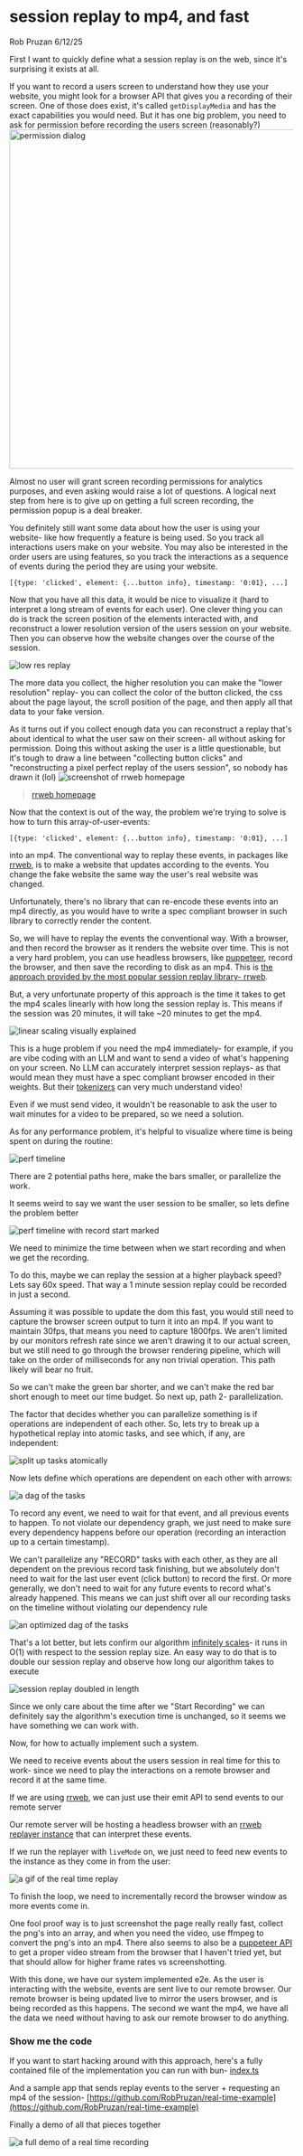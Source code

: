 

# session replay to mp4, and fast

Rob Pruzan 6/12/25

<EstimatedReadTime path="./app/blog/(articles)/session-replay-to-mp4-and-fast/page.mdx" />

First I want to quickly define what a session replay is on the web, since it's surprising it exists at all.

If you want to record a users screen to understand how they use your website, you might look for a browser API that gives you a recording of their screen. One of those does exist, it's called `getDisplayMedia` and has the exact capabilities you would need. But it has one big problem, you need to ask for permission before recording the users screen (reasonably?)
<Image
  src="/replay/dialog.png"
  width="600"
  height="600"
  alt="permission dialog"
/>

Almost no user will grant screen recording permissions for analytics purposes, and even asking would raise a lot of questions. A logical next step from here is to give up on getting a full screen recording, the permission popup is a deal breaker.

You definitely still want some data about how the user is using your website- like how frequently a feature is being used. So you track all interactions users make on your website. You may also be interested in the order users are using features, so you track the interactions as a sequence of events during the period they are using your website.

`[{type: 'clicked', element: {...button info}, timestamp: '0:01}, ...]`

Now that you have all this data, it would be nice to visualize it (hard to interpret a long stream of events for each user). One clever thing you can do is track the screen position of the elements interacted with, and reconstruct a lower resolution version of the users session on your website. Then you can observe how the website changes over the course of the session.

<Image
  src="/replay/low-res.png"
  alt="low res replay"
  width={600}
  height={400}
/>



The more data you collect, the higher resolution you can make the "lower resolution" replay- you can collect the color of the button clicked, the css about the page layout, the scroll position of the page, and then apply all that data to your fake version.

As it turns out if you collect enough data you can reconstruct a replay that's about identical to what the user saw on their screen- all without asking for permission. Doing this without asking the user is a little questionable, but it's tough to draw a line between "collecting button clicks" and "reconstructing a pixel perfect replay of the users session", so nobody has drawn it (lol)
<Image
  src="/replay/rrweb.png"
  alt="screenshot of rrweb homepage"
  width={600}
  height={400}
/>
> [rrweb homepage](https://www.rrweb.io/)

Now that the context is out of the way, the problem we're trying to solve is how to turn this array-of-user-events:

`[{type: 'clicked', element: {...button info}, timestamp: '0:01}, ...]`

into an mp4. The conventional way to replay these events, in packages like [rrweb](https://github.com/rrweb-io/rrweb), is to make a website that updates according to the events. You change the fake website the same way the user's real website was changed. 

Unfortunately, there's no library that can re-encode these events into an mp4 directly, as you would have to write a spec compliant browser in such library to correctly render the content.

So, we will have to replay the events the conventional way. With a browser, and then record the browser as it renders the website over time. This is not a very hard problem, you can use headless browsers, like [puppeteer](https://pptr.dev/), record the browser, and then save the recording to disk as an mp4. This is [the approach provided by the most popular session replay library- rrweb](https://github.com/rrweb-io/rrweb/blob/master/packages/rrvideo/README.md).

But, a very unfortunate property of this approach is the time it takes to get the mp4 scales linearly with how long the session replay is. This means if the session was 20 minutes, it will take ~20 minutes to get the mp4.

<Image
  src="/replay/o-of-n.png"
  alt="linear scaling visually explained"
  width={600}
  height={200}
/>


This is a huge problem if you need the mp4 immediately- for example, if you are vibe coding with an LLM and want to send a video of what's happening on your screen. No LLM can accurately interpret session replays- as that would mean they must have a spec compliant browser encoded in their weights. But their [tokenizers](https://en.wikipedia.org/wiki/Lexical_analysis) can very much understand video!  

Even if we must send video, it wouldn't be reasonable to ask the user to wait minutes for a video to be prepared, so we need a solution.

As for any performance problem, it's helpful to visualize where time is being spent on during the routine:

<Image
  src="/replay/timeline.png"
  alt="perf timeline"
  width={600}
  height={400}
/>

There are 2 potential paths here, make the bars smaller, or parallelize the work.

It seems weird to say we want the user session to be smaller, so lets define the problem better

<Image
  src="/replay/formalized.png"
  alt="perf timeline with record start marked"
  width={600}
  height={400}
/>

We need to minimize the time between when we start recording and when we get the recording.

To do this, maybe we can replay the session at a higher playback speed? Lets say 60x speed. That way a 1 minute session replay could be recorded in just a second. 

Assuming it was possible to update the dom this fast, you would still need to capture the browser screen output to turn it into an mp4. If you want to maintain 30fps, that means you need to capture 1800fps. We aren't limited by our monitors refresh rate since we aren't drawing it to our actual screen, but we still need to go through the browser rendering pipeline, which will take on the order of milliseconds for any non trivial operation. This path likely will bear no fruit.

So we can't make the green bar shorter, and we can't make the red bar short enough to meet our time budget. So next up, path 2- parallelization. 

The factor that decides whether you can parallelize something is if operations are independent of each other. So, lets try to break up a hypothetical replay into atomic tasks, and see which, if any, are independent:

<Image
  src="/replay/split-up-tasks.png"
  alt="split up tasks atomically"
  width={600}
  height={400}
/>

Now lets define which operations are dependent on each other with arrows:

<Image
  src="/replay/dag.png"
  alt="a dag of the tasks"
  width={600}
  height={400}
/>

To record any event, we need to wait for that event, and all previous events to happen. To not violate our dependency graph, we just need to make sure every dependency happens before our operation (recording an interaction up to a certain timestamp).

We can't parallelize any "RECORD" tasks with each other, as they are all dependent on the previous record task finishing, but we absolutely don't need to wait for the last user event (click button) to record the first. Or more generally, we don't need to wait for any future events to record what's already happened. This means we can just shift over all our recording tasks on the timeline without violating our dependency rule

<Image
  src="/replay/optimized-dag.png"
  alt="an optimized dag of the tasks"
  width={600}
  height={400}
/>

That's a lot better, but lets confirm our algorithm [infinitely scales](https://bsky.app/profile/danabra.mov/post/3lpw5yr4ack23)- it runs in O(1) with respect to the session replay size. An easy way to do that is to double our session replay and observe how long our algorithm takes to execute

<Image
  src="/replay/longer-dag.png"
  alt="session replay doubled in length"
  width={600}
  height={400}
/>

Since we only care about the time after we "Start Recording" we can definitely say the algorithm's execution time is unchanged, so it seems we have something we can work with.

Now, for how to actually implement such a system.

We need to receive events about the users session in real time for this to work- since we need to play the interactions on a remote browser and record it at the same time.

If we are using [rrweb](https://www.rrweb.io/), we can just use their emit API to send events to our remote server

<SuspenseEditor
  noCheck
  filePath="./app/blog/(articles)/session-replay-to-mp4-and-fast/snippets/1.tsx"
/>

Our remote server will be hosting a headless browser with an [rrweb replayer instance](https://github.com/rrweb-io/rrweb/tree/master/packages/replay) that can interpret these events.

If we run the replayer with `liveMode` on, we just need to feed new events to the instance as they come in from the user:

<SuspenseEditor
  noCheck
  filePath="./app/blog/(articles)/session-replay-to-mp4-and-fast/snippets/2.tsx"
/>

<SuspenseEditor
  noCheck
  filePath="./app/blog/(articles)/session-replay-to-mp4-and-fast/snippets/3.tsx"
/>

<Image
  src="/replay/real-time.gif"
  alt="a gif of the real time replay"
  width={600}
  height={400}
/>

To finish the loop, we need to incrementally record the browser window as more events come in. 

One fool proof way is to just screenshot the page really really fast, collect the png's into an array, and when you need the video, use ffmpeg to convert the png's into an mp4. There also seems to also be a [puppeteer API](https://pptr.dev/api/puppeteer.page.screencast) to get a proper video stream from the browser that I haven't tried yet, but that should allow for higher frame rates vs screenshotting.

With this done, we have our system implemented e2e. As the user is interacting with the website, events are sent live to our remote browser. Our remote browser is being updated live to mirror the users browser, and is being recorded as this happens. The second we want the mp4, we have all the data we need without having to ask our remote browser to do anything.

### Show me the code

If you want to start hacking around with this approach, here's a fully contained file of the implementation you can run with bun- [index.ts](https://github.com/RobPruzan/zenbu/blob/main/packages/zenbu-video/src/index.ts)

And a sample app that sends replay events to the server + requesting an mp4 of the session- [https://github.com/RobPruzan/real-time-example](https://github.com/RobPruzan/real-time-example)

Finally a demo of all that pieces together

<Image
  src="/replay/full-live.gif"
  alt="a full demo of a real time recording"
  width={600}
  height={400}
/>
